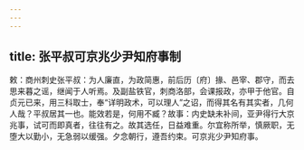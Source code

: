 ```yaml
---
---
---
```

title: 张平叔可京兆少尹知府事制
---



敕：商州刺史张平叔：为人廉直，为政简惠，前后历〔府〕掾、邑宰、郡守，而去思来暮之谣，继闻于人听焉。及副盐铁官，刺商洛部，会课报政，亦甲于他官。自贞元已来，用三科取士，奉“详明政术，可以理人”之诏，而得其名有其实者，几何人哉？平叔居其一也。能效若是，何用不臧？故事：内史缺未补间，亚尹得行大京兆事，试可而即真者，往往有之。故其选任，日益难重。尔宜称所举，慎厥职，无堕大以勤小，无急弱以缓强。夕念朝行，遵吾约束。可京兆少尹知府事。
